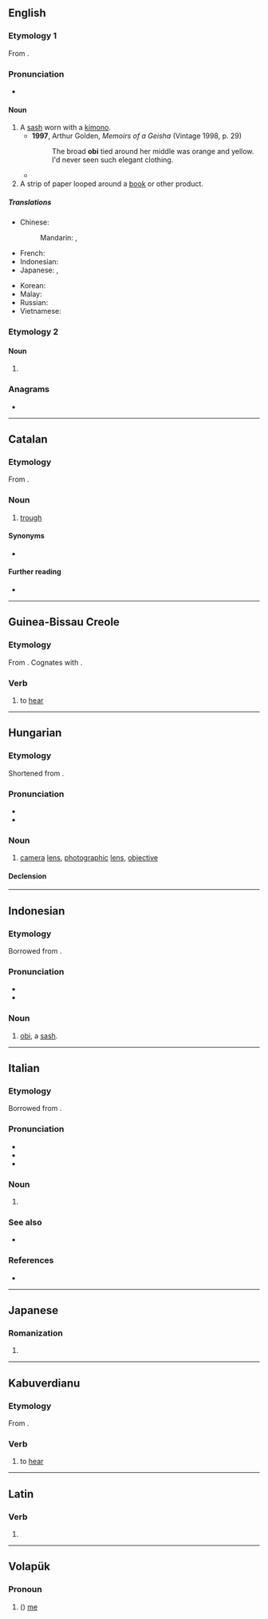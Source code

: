 ==English==
{{wikipedia|Obi (sash)}}
{{wikipedia|Obi (publishing)}}

===Etymology 1===
From {{bor|en|ja|-}} {{ja-r|帯|おび}}.

===Pronunciation===
* {{rfp|lang=en}}

====Noun====
{{en-noun|obi|s}}

# A [[sash]] worn with a [[kimono]].
#* '''1997''', Arthur Golden, ''Memoirs of a Geisha'' (Vintage 1998, p. 29)
#*: The broad '''obi''' tied around her middle was orange and yellow. I'd never seen such elegant clothing.
#* {{quote-book|lang=en|title=Women of the Mito Domain: Recollections of Samurai Family Life|author=Kikue Yamakawa, ‎Kate Wildman Nakai|year=2001|passage=They had known nothing of woolen cloth, but now the popularity of '''obi''' made of imported grogram spread like wildfire. This popularity produced various stories in its wake.}}
# A strip of paper looped around a [[book]] or other product.

=====Translations=====
{{trans-top|a kimono sash}}
* Chinese:
*: Mandarin: {{t|cmn|寬腰帶|sc=Hani}}, {{t|cmn|宽腰带|tr=kuān yāodài|sc=Hani}} {{qualifier|no exact term exists}}
* French: {{t+|fr|obi|m}}
* Indonesian: {{t+|id|obi}}
* Japanese: {{t+|ja|帯|tr=おび, obi}}, {{t+|ja|おび|tr=obi}}
{{trans-mid}}
* Korean: {{t|ko|오비}}
* Malay: {{t|ms|obi}}
* Russian: {{t+|ru|о́би|m}}
* Vietnamese: {{t|vi|dải lưng thêu}}
{{trans-bottom}}

===Etymology 2===

====Noun====
{{en-noun|~}}

# {{alt form|obeah|lang=en}}

===Anagrams===
* {{anagrams|en|a=bio|BOI|Bio|Boi|IBO|IOB|Ibo|bio|bio-|bio.|boi}}

----

==Catalan==
===Etymology===
From {{der|ca|la|alveus}}.

===Noun===
{{ca-noun|m}}

# [[trough]] {{gloss|container for feeding or watering animals}}

====Synonyms====
* {{l|ca|cóm}}

====Further reading====
* {{R:IEC2}}

----

==Guinea-Bissau Creole==

===Etymology===
From {{der|pov|pt|ouvir}}. Cognates with {{cog|kea|obi}}.

===Verb===
{{head|pov|verb}}

# to [[hear]]

----

==Hungarian==

===Etymology===
Shortened from {{af|hu|objektív|-i|t1=camera lens|t2=diminutive suffix|pos=noun}}.

===Pronunciation===
* {{hu-IPA}}
* {{hyphenation|obi|lang=hu}}

===Noun===
{{hu-noun|k}}

# {{lb|hu|photography|slang|nocat=y}} [[camera]] [[lens]], [[photographic]] [[lens]], [[objective]]
#: {{syn|hu|objektív|optika}}

====Declension====
{{hu-infl-nom|obi|o}}{{hu-pos-tok|obi|ja}}

----

==Indonesian==
{{wikipedia|lang=id}}

===Etymology===
Borrowed from {{bor|id|ja|帯|tr=[[おび]], obi||obi, belt}}.

===Pronunciation===
* {{IPA|/o.bi/|lang=id}}
* {{hyphenation|o|bi|lang=id}}

===Noun===
{{id-noun|-}}
# [[obi]], a [[sash]].

----

==Italian==

===Etymology===
Borrowed from {{bor|it|ja|帯|tr=[[おび]], obi||obi, belt}}.

===Pronunciation===
* {{IPA|/ˈɔ.bi/|[ˈɔːbi]|lang=it}}
* {{rhymes|ɔbi|lang=it}}
* {{hyph|ò|bi|lang=it}}

===Noun===
{{it-noun|m|-}}

# {{l|en|obi}} {{gloss|sash worn with a kimono}}

===See also===
* {{l|it|chimono}}

===References===
* {{R:it:Trec}}

----

==Japanese==

===Romanization===
{{ja-romaji}}

# {{ja-romanization of|おび}}

----

==Kabuverdianu==

===Etymology===
From {{der|kea|pt|ouvir}}.

===Verb===
{{head|kea|verb}}

# to [[hear]]

----

==Latin==

===Verb===
{{la-verb-form|obī}}

# {{inflection of|obeō||2|s|actv|impr|lang=la}}

----

==Volapük==

===Pronoun===
{{head|vo|pronoun form}}

# ({{inflection of|ob||acc|s|lang=vo}}) [[me]]